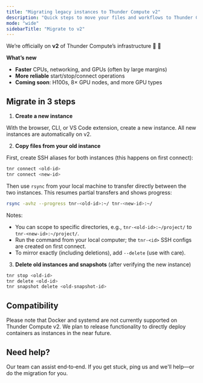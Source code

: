 ```yaml
---
title: "Migrating legacy instances to Thunder Compute v2"
description: "Quick steps to move your files and workflows to Thunder Compute v2."
mode: "wide"
sidebarTitle: "Migrate to v2"
---
```


We’re officially on **v2** of Thunder Compute’s infrastructure 🎉 🚀

**What’s new**

- **Faster** CPUs, networking, and GPUs (often by large margins)
- **More reliable** start/stop/connect operations
- **Coming soon**: H100s, 8× GPU nodes, and more GPU types

## Migrate in 3 steps

1. **Create a new instance**

With the browser, CLI, or VS Code extension, create a new instance. All new instances are automatically on v2.

2. **Copy files from your old instance**

First, create SSH aliases for both instances (this happens on first connect):

```bash
tnr connect <old-id>
tnr connect <new-id>
```

Then use `rsync` from your local machine to transfer directly between the two instances. This resumes partial transfers and shows progress:

```bash
rsync -avhz --progress tnr-<old-id>:~/ tnr-<new-id>:~/
```

Notes:

- You can scope to specific directories, e.g., `tnr-<old-id>:~/project/` to `tnr-<new-id>:~/project/`.
- Run the command from your local computer; the `tnr-<id>` SSH configs are created on first connect.
- To mirror exactly (including deletions), add `--delete` (use with care).

3. **Delete old instances and snapshots** (after verifying the new instance)

```bash
tnr stop <old-id>
tnr delete <old-id>
tnr snapshot delete <old-snapshot-id>
```

## Compatibility

Please note that Docker and systemd are not currently supported on Thunder Compute v2. We plan to release functionality to directly deploy containers as instances in the near future.

## Need help?

Our team can assist end‑to‑end. If you get stuck, ping us and we'll help—or do the migration for you.